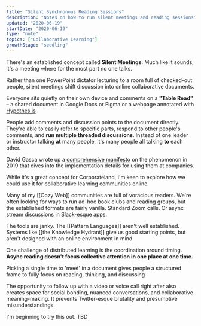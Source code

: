 ```yaml
---
title: "Silent Synchronous Reading Sessions"
description: "Notes on how to run silent meetings and reading sessions"
updated: "2020-06-19"
startDate: "2020-06-19"
type: "note"
topics: ["Collaborative Learning"]
growthStage: "seedling"
---
```



<IntroParagraph>

There's an established concept called **Silent Meetings**. Much like it sounds, it's a meeting where for the most part no one talks.

</IntroParagraph>

Rather than one PowerPoint dictator lecturing to a room full of checked-out people, silent meetings shift discussion into online collaborative documents.

Everyone sits quietly on their own device and comments on a **"Table Read"** – a shared document in Google Docs or Figma or a webpage annotated with <a href="https://hypothes.is">Hypothes.is</a>

People add comments and discussion points to the document directly. They're able to easily refer to specific parts, respond to other people's comments, and **run multiple threaded discussions**. Instead of one leader or instructor talking **at** many people, it's many people all talking **to** each other.

David Gasca wrote up a <a href="https://medium.com/swlh/the-silent-meeting-manifesto-v1-189e9e3487eb">comprehensive manifesto</a> on the phenomenon in <YearsAgo>2019</YearsAgo> that dives into the implementation details for using them at companies.

While it's a great concept for Corporateland, I'm keen to explore how we could use it for collaborative learning communities online.

Many of my [[Cozy Web]] communities are full of voracious readers. We're often looking for ways to run ad-hoc book clubs and reading groups, but the established formats are fairly vanilla. Standard Zoom calls. Or async stream discussions in Slack-esque apps.

The tools are janky. The [[Pattern Languages]] aren't well established. Systems like [[the Knowledge Hydrant]] give us good starting points, but aren't designed with an online environment in mind.

One challenge of distributed learning is the coordination around timing. **Async reading doesn't focus collective attention in one place at one time.**

Picking a single time to 'meet' in a document gives people a structured frame to fully focus on reading, thinking, and discussing

The opportunity to follow up with a video or voice call right after also creates space for social bonding, nuanced conversations, and collaborative meaning-making. It prevents Twitter-esque brutality and presumptive misunderstandings.

I'm beginning to try this out. TBD
